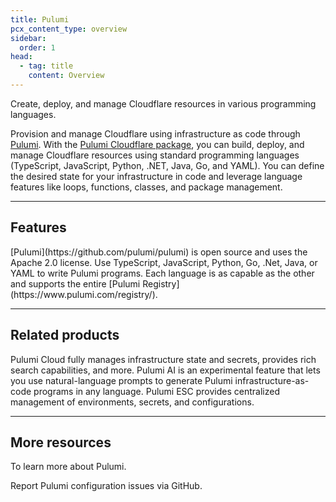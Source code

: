 ```yaml
---
title: Pulumi
pcx_content_type: overview
sidebar:
  order: 1
head:
  - tag: title
    content: Overview
---
```



<Description>


Create, deploy, and manage Cloudflare resources in various programming languages.


</Description>

Provision and manage Cloudflare using infrastructure as code through [Pulumi](https://www.pulumi.com/). With the [Pulumi Cloudflare package](https://www.pulumi.com/registry/packages/cloudflare/), you can build, deploy, and manage Cloudflare resources using standard programming languages (TypeScript, JavaScript, Python, .NET, Java, Go, and YAML). You can define the desired state for your infrastructure in code and leverage language features like loops, functions, classes, and package management.

***

## Features

<Feature header="Open Source" href="https://www.pulumi.com/blog/pulumi-hearts-opensource/" cta="View open source commitment">
[Pulumi](https://github.com/pulumi/pulumi) is open source and uses the Apache 2.0 license.
</Feature>

<Feature header="Multiple languages and SDKs" href="https://www.pulumi.com/docs/languages-sdks/">
Use TypeScript, JavaScript, Python, Go, .Net, Java, or YAML to write Pulumi programs. Each language is as capable as the other and supports the entire [Pulumi Registry](https://www.pulumi.com/registry/).
</Feature>

***

## Related products

<RelatedProduct header="Pulumi Cloud" href="https://www.pulumi.com/product/pulumi-cloud/" product="pulumi">
Pulumi Cloud fully manages infrastructure state and secrets, provides rich search capabilities, and more.
</RelatedProduct>

<RelatedProduct header="Pulumi AI" href="https://www.pulumi.com/ai" product="pulumi">
Pulumi AI is an experimental feature that lets you use natural-language prompts to generate Pulumi infrastructure-as-code programs in any language.
</RelatedProduct>

<RelatedProduct header="Pulumi ESC" href="https://www.pulumi.com/product/esc/" product="pulumi">
Pulumi ESC provides centralized management of environments, secrets, and configurations.
</RelatedProduct>

***

## More resources

<CardGrid>

<LinkTitleCard title="Visit the Pulumi docs" href="https://www.pulumi.com/docs" icon="open-book">

To learn more about Pulumi.
</LinkTitleCard>

<LinkTitleCard title="Report issues" href="https://github.com/pulumi/pulumi" icon="heart">

Report Pulumi configuration issues via GitHub.
</LinkTitleCard>

</CardGrid>
